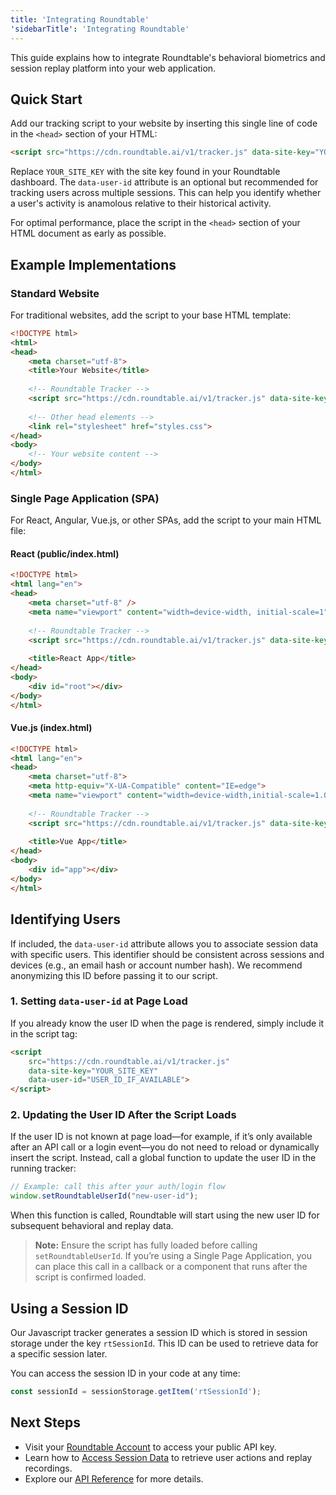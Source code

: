 ```yaml
---
title: 'Integrating Roundtable'
'sidebarTitle': 'Integrating Roundtable'
---
```


This guide explains how to integrate Roundtable's behavioral biometrics and session replay platform into your web application.

## Quick Start

Add our tracking script to your website by inserting this single line of code in the `<head>` section of your HTML:

```html
<script src="https://cdn.roundtable.ai/v1/tracker.js" data-site-key="YOUR_SITE_KEY" data-user-id="OPTIONAL_USER_ID"></script>
```

Replace `YOUR_SITE_KEY` with the site key found in your Roundtable dashboard. The `data-user-id` attribute is an optional but recommended for tracking users across multiple sessions. This can help you identify whether a user's activity is anamolous relative to their historical activity.

For optimal performance, place the script in the `<head>` section of your HTML document as early as possible.

## Example Implementations

### Standard Website

For traditional websites, add the script to your base HTML template:

```html
<!DOCTYPE html>
<html>
<head>
    <meta charset="utf-8">
    <title>Your Website</title>
    
    <!-- Roundtable Tracker -->
    <script src="https://cdn.roundtable.ai/v1/tracker.js" data-site-key="YOUR_SITE_KEY" data-user-id="OPTIONAL_USER_ID"></script>
    
    <!-- Other head elements -->
    <link rel="stylesheet" href="styles.css">
</head>
<body>
    <!-- Your website content -->
</body>
</html>
```

### Single Page Application (SPA)

For React, Angular, Vue.js, or other SPAs, add the script to your main HTML file:

#### React (public/index.html)
```html
<!DOCTYPE html>
<html lang="en">
<head>
    <meta charset="utf-8" />
    <meta name="viewport" content="width=device-width, initial-scale=1" />
    
    <!-- Roundtable Tracker -->
    <script src="https://cdn.roundtable.ai/v1/tracker.js" data-site-key="YOUR_SITE_KEY" data-user-id="OPTIONAL_USER_ID"></script>
    
    <title>React App</title>
</head>
<body>
    <div id="root"></div>
</body>
</html>
```

#### Vue.js (index.html)
```html
<!DOCTYPE html>
<html lang="en">
<head>
    <meta charset="utf-8">
    <meta http-equiv="X-UA-Compatible" content="IE=edge">
    <meta name="viewport" content="width=device-width,initial-scale=1.0">
    
    <!-- Roundtable Tracker -->
    <script src="https://cdn.roundtable.ai/v1/tracker.js" data-site-key="YOUR_SITE_KEY" data-user-id="OPTIONAL_USER_ID"></script>
    
    <title>Vue App</title>
</head>
<body>
    <div id="app"></div>
</body>
</html>
```

## Identifying Users

If included, the `data-user-id` attribute allows you to associate session data with specific users. This identifier should be consistent across sessions and devices (e.g., an email hash or account number hash). We recommend anonymizing this ID before passing it to our script.

### 1. Setting `data-user-id` at Page Load

If you already know the user ID when the page is rendered, simply include it in the script tag:

```html
<script 
    src="https://cdn.roundtable.ai/v1/tracker.js" 
    data-site-key="YOUR_SITE_KEY" 
    data-user-id="USER_ID_IF_AVAILABLE">
</script>
```

### 2. Updating the User ID After the Script Loads

If the user ID is not known at page load—for example, if it’s only available after an API call or a login event—you do not need to reload or dynamically insert the script. Instead, call a global function to update the user ID in the running tracker:

```js
// Example: call this after your auth/login flow 
window.setRoundtableUserId("new-user-id");
```

When this function is called, Roundtable will start using the new user ID for subsequent behavioral and replay data.

> <b>Note:</b> Ensure the script has fully loaded before calling `setRoundtableUserId`. If you’re using a Single Page Application, you can place this call in a callback or a component that runs after the script is confirmed loaded.

## Using a Session ID

Our Javascript tracker generates a session ID which is stored in session storage under the key `rtSessionId`. This ID can be used to retrieve data for a specific session later.

You can access the session ID in your code at any time:

```javascript
const sessionId = sessionStorage.getItem('rtSessionId');
```


## Next Steps

- Visit your [Roundtable Account](https://accounts.roundtable.ai/account) to access your public API key.
- Learn how to [Access Session Data](accessing-session-data) to retrieve user actions and replay recordings.
- Explore our [API Reference](api-reference) for more details.